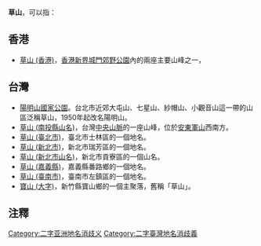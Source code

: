 '''草山'''，可以指：

==香港==
* [[草山_(香港)|草山 (香港)]]，[[香港|香港]][[新界|新界]][[城門郊野公園|城門郊野公園]]內的兩座主要山峰之一，

==台灣==
* [[陽明山國家公園|陽明山國家公園]]。台北市近郊大屯山、七星山、紗帽山、小觀音山這一帶的山區泛稱草山，1950年起改名陽明山。
* [[草山_(南投縣山名)|草山 (南投縣山名)]]，台灣[[中央山脈|中央山脈]]的一座山峰，位於[[安東軍山|安東軍山]]西南方。
* [[草山_(臺北市)|草山 (臺北市)]]，臺北市士林區的一個地名。
* [[草山_(新北市)|草山 (新北市)]]，新北市瑞芳區的一個地名。
* [[草山_(新北市山名)|草山 (新北市山名)]]，新北市貢寮區的一個山名。
* [[草山_(嘉義縣)|草山 (嘉義縣)]]，嘉義縣番路鄉的一個地名。
* [[草山_(臺南市)|草山 (臺南市)]]，臺南市左鎮區的一個地名。
* [[寶山_(大字)|寶山 (大字)]]，新竹縣寶山鄉的一個主聚落，舊稱「草山」。

==注釋==
{{Reflist}}

{{disambig}}

[[Category:二字亚洲地名消歧义|Category:二字亚洲地名消歧义]]
[[Category:二字臺灣地名消歧義|Category:二字臺灣地名消歧義]]